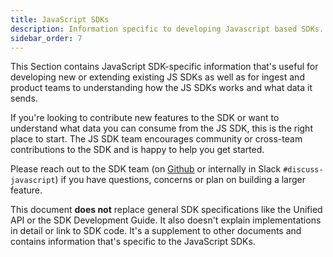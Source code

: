 ```yaml
---
title: JavaScript SDKs
description: Information specific to developing Javascript based SDKs.
sidebar_order: 7
---
```


This Section contains JavaScript SDK-specific information that's useful for developing new or extending existing JS SDKs as well as for ingest and product teams to understanding how the JS SDKs works and what data it sends.

If you're looking to contribute new features to the SDK or want to understand what data you can consume from the JS SDK, this is the right place to start.
The JS SDK team encourages community or cross-team contributions to the SDK and is happy to help you get started.

Please reach out to the SDK team (on [Github](https://github.com/getsentry/sentry-javascript) or internally in Slack `#discuss-javascript`) if you have questions, concerns or plan on building a larger feature.

<Alert level="warning">

This document **does not** replace general SDK specifications like the Unified API or the SDK Development Guide.
It also doesn't explain implementations in detail or link to SDK code.
It's a supplement to other documents and contains information that's specific to the JavaScript SDKs.

</Alert>

<PageGrid></PageGrid>
